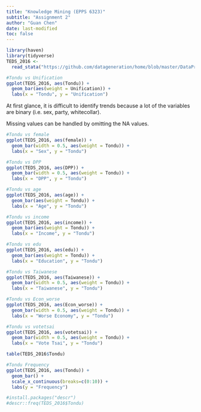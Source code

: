 ```yaml
---
title: "Knowledge Mining (EPPS 6323)"
subtitle: "Assignment 2"
author: "Guan Chen"
date: last-modified
toc: false
---
```


```r
library(haven)
library(tidyverse)
TEDS_2016 <-
  read_stata("https://github.com/datageneration/home/blob/master/DataProgramming/data/TEDS_2016.dta?raw=true")

#Tondu vs Unification
ggplot(TEDS_2016, aes(Tondu)) +
  geom_bar(aes(weight = Unification)) +
  labs(x = "Tondu", y = "Unification")

```

At first glance, it is difficult to identify trends because a lot of the variables are binary (i.e. sex, party, whitecollar).

Missing values can be handled by omitting the NA values.

```r
#Tondu vs female
ggplot(TEDS_2016, aes(female)) +
  geom_bar(width = 0.5, aes(weight = Tondu)) +
  labs(x = "Sex", y = "Tondu") 

#Tondu vs DPP
ggplot(TEDS_2016, aes(DPP)) +
  geom_bar(width = 0.5, aes(weight = Tondu)) +
  labs(x = "DPP", y = "Tondu")

#Tondu vs age
ggplot(TEDS_2016, aes(age)) +
  geom_bar(aes(weight = Tondu)) +
  labs(x = "Age", y = "Tondu")

#Tondu vs income
ggplot(TEDS_2016, aes(income)) +
  geom_bar(aes(weight = Tondu)) +
  labs(x = "Income", y = "Tondu")

#Tondu vs edu
ggplot(TEDS_2016, aes(edu)) +
  geom_bar(aes(weight = Tondu)) +
  labs(x = "Education", y = "Tondu")

#Tondu vs Taiwanese
ggplot(TEDS_2016, aes(Taiwanese)) +
  geom_bar(width = 0.5, aes(weight = Tondu)) +
  labs(x = "Taiwanese", y = "Tondu")

#Tondu vs Econ_worse
ggplot(TEDS_2016, aes(Econ_worse)) +
  geom_bar(width = 0.5, aes(weight = Tondu)) +
  labs(x = "Worse Economy", y = "Tondu")

#Tondu vs votetsai
ggplot(TEDS_2016, aes(votetsai)) +
  geom_bar(width = 0.5, aes(weight = Tondu)) +
  labs(x = "Vote Tsai", y = "Tondu")

table(TEDS_2016$Tondu)

#Tondu Frequency
ggplot(TEDS_2016, aes(Tondu)) +
  geom_bar() +
  scale_x_continuous(breaks=c(0:10)) +
  labs(y = "Frequency")

#install.packages("descr")
#descr::freq(TEDS_2016$Tondu)
```
